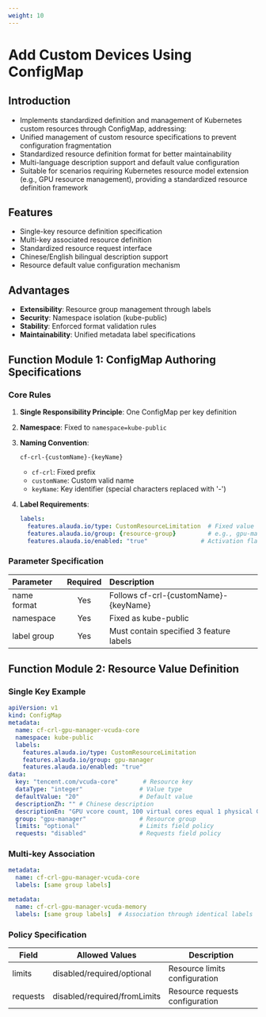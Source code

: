 ```yaml
---
weight: 10
---
```


# Add Custom Devices Using ConfigMap

## Introduction
- Implements standardized definition and management of Kubernetes custom resources through ConfigMap, addressing:
- Unified management of custom resource specifications to prevent configuration fragmentation
- Standardized resource definition format for better maintainability
- Multi-language description support and default value configuration
- Suitable for scenarios requiring Kubernetes resource model extension (e.g., GPU resource management), providing a standardized resource definition framework

## Features
- Single-key resource definition specification
- Multi-key associated resource definition
- Standardized resource request interface
- Chinese/English bilingual description support
- Resource default value configuration mechanism

## Advantages
- **Extensibility**: Resource group management through labels
- **Security**: Namespace isolation (kube-public)
- **Stability**: Enforced format validation rules
- **Maintainability**: Unified metadata label specifications


## Function Module 1: ConfigMap Authoring Specifications

### Core Rules
1. **Single Responsibility Principle**: One ConfigMap per key definition
2. **Namespace**: Fixed to `namespace=kube-public`
3. **Naming Convention**:
   ``` 
   cf-crl-{customName}-{keyName} 
   ```
   - `cf-crl`: Fixed prefix
   - `customName`: Custom valid name
   - `keyName`: Key identifier (special characters replaced with '-')

4. **Label Requirements**:
   ```yaml
   labels:
     features.alauda.io/type: CustomResourceLimitation  # Fixed value
     features.alauda.io/group: {resource-group}         # e.g., gpu-manager
     features.alauda.io/enabled: "true"               # Activation flag
   ```

### Parameter Specification
| Parameter      | Required | Description     |
| :---           | :----:   | :---            |
| name format   | Yes      | Follows cf-crl-\{customName\}-\{keyName\} |
| namespace      | Yes       | Fixed as kube-public    |
| label group   | Yes      | Must contain specified 3 feature labels |

## Function Module 2: Resource Value Definition

### Single Key Example
```yaml
apiVersion: v1
kind: ConfigMap
metadata:
  name: cf-crl-gpu-manager-vcuda-core
  namespace: kube-public
  labels:
    features.alauda.io/type: CustomResourceLimitation
    features.alauda.io/group: gpu-manager
    features.alauda.io/enabled: "true"
data:
  key: "tencent.com/vcuda-core"       # Resource key
  dataType: "integer"                # Value type
  defaultValue: "20"                 # Default value
  descriptionZh: "" # Chinese description
  descriptionEn: "GPU vcore count, 100 virtual cores equal 1 physical GPU core" # English description
  group: "gpu-manager"               # Resource group
  limits: "optional"                 # Limits field policy
  requests: "disabled"               # Requests field policy
```

### Multi-key Association
```yaml
metadata:
  name: cf-crl-gpu-manager-vcuda-core
  labels: [same group labels]

metadata:
  name: cf-crl-gpu-manager-vcuda-memory
  labels: [same group labels]  # Association through identical labels
```

### Policy Specification
| Field      | Allowed Values                   | Description                  |
|------------|----------------------------------|------------------------------|
| limits     | disabled/required/optional       | Resource limits configuration |
| requests   | disabled/required/fromLimits     | Resource requests configuration |

